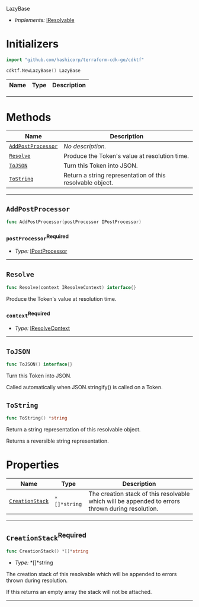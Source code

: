  LazyBase <a name="LazyBase" id="cdktf.LazyBase"></a>

- *Implements:* <a href="#cdktf.IResolvable">IResolvable</a>

# Initializers <a name="Initializers" id="cdktf.LazyBase.Initializer"></a>

```go
import "github.com/hashicorp/terraform-cdk-go/cdktf"

cdktf.NewLazyBase() LazyBase
```

| **Name** | **Type** | **Description** |
| --- | --- | --- |

---

# Methods <a name="Methods" id="Methods"></a>

| **Name** | **Description** |
| --- | --- |
| <code><a href="#cdktf.LazyBase.addPostProcessor">AddPostProcessor</a></code> | *No description.* |
| <code><a href="#cdktf.LazyBase.resolve">Resolve</a></code> | Produce the Token's value at resolution time. |
| <code><a href="#cdktf.LazyBase.toJSON">ToJSON</a></code> | Turn this Token into JSON. |
| <code><a href="#cdktf.LazyBase.toString">ToString</a></code> | Return a string representation of this resolvable object. |

---

## `AddPostProcessor` <a name="AddPostProcessor" id="cdktf.LazyBase.addPostProcessor"></a>

```go
func AddPostProcessor(postProcessor IPostProcessor)
```

### `postProcessor`<sup>Required</sup> <a name="postProcessor" id="cdktf.LazyBase.addPostProcessor.parameter.postProcessor"></a>

- *Type:* <a href="#cdktf.IPostProcessor">IPostProcessor</a>

---

## `Resolve` <a name="Resolve" id="cdktf.LazyBase.resolve"></a>

```go
func Resolve(context IResolveContext) interface{}
```

Produce the Token's value at resolution time.

### `context`<sup>Required</sup> <a name="context" id="cdktf.LazyBase.resolve.parameter.context"></a>

- *Type:* <a href="#cdktf.IResolveContext">IResolveContext</a>

---

## `ToJSON` <a name="ToJSON" id="cdktf.LazyBase.toJSON"></a>

```go
func ToJSON() interface{}
```

Turn this Token into JSON.

Called automatically when JSON.stringify() is called on a Token.

## `ToString` <a name="ToString" id="cdktf.LazyBase.toString"></a>

```go
func ToString() *string
```

Return a string representation of this resolvable object.

Returns a reversible string representation.


# Properties <a name="Properties" id="Properties"></a>

| **Name** | **Type** | **Description** |
| --- | --- | --- |
| <code><a href="#cdktf.LazyBase.property.creationStack">CreationStack</a></code> | <code>*[]*string</code> | The creation stack of this resolvable which will be appended to errors thrown during resolution. |

---

## `CreationStack`<sup>Required</sup> <a name="CreationStack" id="cdktf.LazyBase.property.creationStack"></a>

```go
func CreationStack() *[]*string
```

- *Type:* *[]*string

The creation stack of this resolvable which will be appended to errors thrown during resolution.

If this returns an empty array the stack will not be attached.

---

